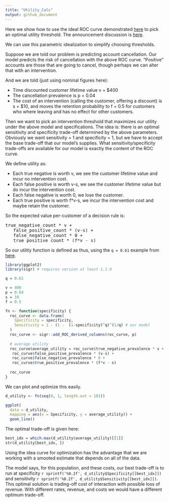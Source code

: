 ```yaml
---
title: "Utility_Calc"
output: github_document
---
```



Here we show how to use the ideal ROC curve demonstrated [here](https://github.com/WinVector/Examples/blob/main/rebalance/ROC_shape.md) to pick an optimal utility threshold. The announcement discussion is <a href="https://win-vector.com/2020/09/13/why-working-with-auc-is-more-powerful-than-one-might-think/">here</a>.

We can use this parametric idealization to simplify choosing thresholds. 

Suppose we are told our problem is predicting account cancellation. Our model predicts the risk of cancellation with the above ROC curve. "Positive" accounts are those that are going to cancel, though perhaps we can alter that with an intervention.

And we are told (just using nominal figures here):

<ul>
<li>Time discounted customer lifetime value v = $400</li>
<li>The cancellation prevalence is p = 0.04</li>
<li>The cost of an intervention (calling the customer, offering a discount) is s = $10, and moves the retention probability to f = 0.5 for customers who where leaving and has no effect for other customers.</li>
</ul>

Then we want to pick an intervention threshold that maximizes our utility under the above model and specifications. The idea is: there is an optimal sensitivity and specificity trade-off determined by the above parameters. Obviously we want sensitivity = 1 and specificity = 1, but we have to accept the base trade-off that our model's supplies.  What sensitivity/specificity trade-offs are available for our model is exactly the content of the ROC curve.

We define utility as:

<ul>
 <li>Each true negative is worth v, we see the customer lifetime value and incur no intervention cost.</li>
 <li>Each false positive is worth v-s, we see the customer lifetime value but do incur the intervention cost.</li>
 <li>Each false negative is worth 0, we lose the customer.</li>
 <li>Each true positive is worth f*v-s, we incur the intervention cost and maybe retain the customer.</li>
</ul>

So the expected value per-customer of a decision rule is:

<pre>
true_negative_count * v + 
   false_positive_count * (v-s) + 
   false_negative_count * 0 + 
   true_positive_count * (f*v - s)
</pre>

So our utility function is defined as thus, using the `q = 0.61` example from [here]().

```r
library(ggplot2)
library(sigr) # requires version at least 1.1.0
```

```r
q = 0.61

v = 400
p = 0.04
s = 10
f = 0.5

fn <- function(specificity) {
  roc_curve <- data.frame(
    Specificity = specificity,
    Sensitivity = 1 - (1 -  (1-specificity)^q)^(1/q) # our model
  )
  roc_curve <- sigr::add_ROC_derived_columns(roc_curve, p)
  
  # average utility
  roc_curve$average_utility = roc_curve$true_negative_prevalence * v + 
   roc_curve$false_positive_prevalence * (v-s) + 
   roc_curve$false_negative_prevalence * 0 + 
   roc_curve$true_positive_prevalence * (f*v - s)
  
  roc_curve
}
```

We can plot and optimize this easily.


```r
d_utility <- fn(seq(0, 1, length.out = 101))

ggplot(
  data = d_utility,
  mapping = aes(x = Specificity, y = average_utility)) +
  geom_line()
```

The optimal trade-off is given here:

```r
best_idx = which.max(d_utility$average_utility)[[1]]
str(d_utility[best_idx, ])
```

Using the idea curve for optimization has the advantage that we are working with a smooted estimate that depends on all of the data.

The model says, for this population, and these costs, our best trade-off is to run at specificity `r sprintf('%0.2f', d_utility$Specificity[[best_idx]])` and sensitivity `r sprintf('%0.2f', d_utility$Sensitivity[[best_idx]])`. This optimal solution is trading-off cost of interaction with possible loss of revenue. With different rates, revenue, and costs we would have a different optimum trade-off.



